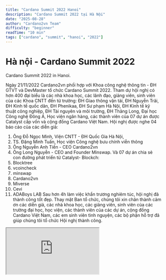 ```yaml
---
title: "Cardano Summit 2022 Hanoi"
description: "Cardano Summit 2022 tại Hà Nội"
date: "2025-08-28"
author: "Cardano2vn Team"
difficulty: "beginner"
readTime: "10 min"
tags: ["cardano", "summit", "hanoi", "2022"]
---
```


# Hà nội - Cardano Summit 2022

Cardano Summit 2022 in Hanoi.

Ngày 21/11/2022 Cardano2vn phối hợp với Khoa công nghệ thông tin - ĐH GTVT và DevMaster tổ chức Cardano Summit 2022. Tham dự hội nghị có hơn 400 đại biểu là các nhà khoa học, các lãnh đạo, giảng viên, sinh viên của các Khoa CNTT đến từ trường: ĐH Giao thông vận tải, ĐH Nguyễn Trãi, ĐH Kinh tế quốc dân, ĐH Phenikaa, ĐH Sư phạm Hà Nội, ĐH Kinh tế kỹ thuật công nghiệp, ĐH Tài nguyên và môi trường, ĐH Thăng Long, Đại học Công nghệ Đông Á, Học viện ngân hàng, các thành viên của 07 dự án được Catalyst cấp vốn và cộng đồng Cardano Việt Nam. 
Hội nghị được nghe 04 báo cáo của các diễn giả:
1. Ông Đỗ Ngọc Minh, Viện CNTT - ĐH Quốc Gia Hà Nội,
2. TS. Đặng Minh Tuấn, Học viện Công nghệ bưu chính viễn thông
3. Ông Nguyễn Anh Tiến - CEO Cardano2vn
4. Ông Long Nguyễn - CEO and Founder Minswap.
Và 07 dự án chia sẻ con đường phát triển từ Catalyst- Blockch:
 1. Blocktree
 2. vcoincheck
 3. minswap
 4. Cardano2vn
 5. Miverse
 6. Cevi
 7. ADABoys LAB
Sau hơn 4h làm việc khẩn trương nghiêm túc, hội nghị đã thành công tốt đẹp.
Thay mặt Ban tổ chức, chúng tôi xin chân thành cảm ơn các diễn giả, các nhà khoa học, các giảng viên, sinh viên của các trường đại học, học viện, các thành viên của các dự án, cộng đồng Cardano Việt Nam, các em sinh viên tình nguyện, các bộ phận hỗ trợ đã giúp chúng tôi tổ chức Hội nghị thành công.

<div style={{ position: "relative", width: "100%", paddingTop: "56.25%" }}>
  <iframe
    src="https://drive.google.com/file/d/1yhrzV1ho0ltKiNIr_HwGELF-HP_z5xp_/preview"
    allow="autoplay"
    style={{ position: "absolute", top: 0, left: 0, width: "100%", height: "100%", border: 0 }}
    title="Google Drive Preview"
  />
</div>


<img src="https://res.cloudinary.com/dysn97syu/image/upload/v1756429462/Cardano-summit-2022/11_gln47e.jpg" alt="Cloudinary Image" width="800" height="600" style={{maxWidth: "100%", height: "auto"}} />

<img src="https://res.cloudinary.com/dysn97syu/image/upload/v1756429475/Cardano-summit-2022/19_pbzllb.jpg" alt="Cloudinary Image" width="800" height="600" style={{maxWidth: "100%", height: "auto"}} />

<img src="https://res.cloudinary.com/dysn97syu/image/upload/v1756429460/Cardano-summit-2022/10_wg9oeq.jpg" alt="Cloudinary Image" width="800" height="600" style={{maxWidth: "100%", height: "auto"}} />

<img src="https://res.cloudinary.com/dysn97syu/image/upload/v1756429509/Cardano-summit-2022/35_e5klnm.jpg" alt="Cloudinary Image" width="800" height="600" style={{maxWidth: "100%", height: "auto"}} />

<img src="https://res.cloudinary.com/dysn97syu/image/upload/v1756429481/Cardano-summit-2022/21_r47b5v.jpg" alt="Cloudinary Image" width="800" height="600" style={{maxWidth: "100%", height: "auto"}} />

<img src="https://res.cloudinary.com/dysn97syu/image/upload/v1756429513/Cardano-summit-2022/37_tayddm.jpg" alt="Cloudinary Image" width="800" height="600" style={{maxWidth: "100%", height: "auto"}} />

<img src="https://res.cloudinary.com/dysn97syu/image/upload/v1756429508/Cardano-summit-2022/34_iou1bo.jpg" alt="Cloudinary Image" width="800" height="600" style={{maxWidth: "100%", height: "auto"}} />

<img src="https://res.cloudinary.com/dysn97syu/image/upload/v1756429524/Cardano-summit-2022/8_rl9ndi.jpg" alt="Cloudinary Image" width="800" height="600" style={{maxWidth: "100%", height: "auto"}} />

<img src="https://res.cloudinary.com/dysn97syu/image/upload/v1756429468/Cardano-summit-2022/15_hi9vxr.jpg" alt="Cloudinary Image" width="800" height="600" style={{maxWidth: "100%", height: "auto"}} />

<img src="https://res.cloudinary.com/dysn97syu/image/upload/v1756429488/Cardano-summit-2022/25_orn8aq.jpg" alt="Cloudinary Image" width="800" height="600" style={{maxWidth: "100%", height: "auto"}} />

<img src="https://res.cloudinary.com/dysn97syu/image/upload/v1756429511/Cardano-summit-2022/36_ggawqe.jpg" alt="Cloudinary Image" width="800" height="600" style={{maxWidth: "100%", height: "auto"}} />

<img src="https://res.cloudinary.com/dysn97syu/image/upload/v1756429506/Cardano-summit-2022/33_ovpjgz.jpg" alt="Cloudinary Image" width="800" height="600" style={{maxWidth: "100%", height: "auto"}} />

<img src="https://res.cloudinary.com/dysn97syu/image/upload/v1756429494/Cardano-summit-2022/28_opiebl.jpg" alt="Cloudinary Image" width="800" height="600" style={{maxWidth: "100%", height: "auto"}} />

<img src="https://res.cloudinary.com/dysn97syu/image/upload/v1756429471/Cardano-summit-2022/17_eg1wdl.jpg" alt="Cloudinary Image" width="800" height="600" style={{maxWidth: "100%", height: "auto"}} />

<img src="https://res.cloudinary.com/dysn97syu/image/upload/v1756429521/Cardano-summit-2022/6_z3beq0.jpg" alt="Cloudinary Image" width="800" height="600" style={{maxWidth: "100%", height: "auto"}} />

<img src="https://res.cloudinary.com/dysn97syu/image/upload/v1756429485/Cardano-summit-2022/23_le9dp0.jpg" alt="Cloudinary Image" width="800" height="600" style={{maxWidth: "100%", height: "auto"}} />

<img src="https://res.cloudinary.com/dysn97syu/image/upload/v1756429504/Cardano-summit-2022/32_vwynqy.jpg" alt="Cloudinary Image" width="800" height="600" style={{maxWidth: "100%", height: "auto"}} />

<img src="https://res.cloudinary.com/dysn97syu/image/upload/v1756429497/Cardano-summit-2022/29_qwz9za.jpg" alt="Cloudinary Image" width="800" height="600" style={{maxWidth: "100%", height: "auto"}} />

<img src="https://res.cloudinary.com/dysn97syu/image/upload/v1756429491/Cardano-summit-2022/26_mbsarn.jpg" alt="Cloudinary Image" width="800" height="600" style={{maxWidth: "100%", height: "auto"}} />

<img src="https://res.cloudinary.com/dysn97syu/image/upload/v1756429519/Cardano-summit-2022/5_yrkthj.jpg" alt="Cloudinary Image" width="800" height="600" style={{maxWidth: "100%", height: "auto"}} />

<img src="https://res.cloudinary.com/dysn97syu/image/upload/v1756429499/Cardano-summit-2022/3_mkf4tz.jpg" alt="Cloudinary Image" width="800" height="600" style={{maxWidth: "100%", height: "auto"}} />

<img src="https://res.cloudinary.com/dysn97syu/image/upload/v1756429469/Cardano-summit-2022/16_n4vdv8.jpg" alt="Cloudinary Image" width="800" height="600" style={{maxWidth: "100%", height: "auto"}} />

<img src="https://res.cloudinary.com/dysn97syu/image/upload/v1756429464/Cardano-summit-2022/12_bsomlz.jpg" alt="Cloudinary Image" width="800" height="600" style={{maxWidth: "100%", height: "auto"}} />

<img src="https://res.cloudinary.com/dysn97syu/image/upload/v1756429473/Cardano-summit-2022/18_gztstj.jpg" alt="Cloudinary Image" width="800" height="600" style={{maxWidth: "100%", height: "auto"}} />

<img src="https://res.cloudinary.com/dysn97syu/image/upload/v1756429516/Cardano-summit-2022/4_omhxks.jpg" alt="Cloudinary Image" width="800" height="600" style={{maxWidth: "100%", height: "auto"}} />

<img src="https://res.cloudinary.com/dysn97syu/image/upload/v1756429459/Cardano-summit-2022/1_bqnykg.jpg" alt="Cloudinary Image" width="800" height="600" style={{maxWidth: "100%", height: "auto"}} />

<img src="https://res.cloudinary.com/dysn97syu/image/upload/v1756429466/Cardano-summit-2022/14_k90kmz.jpg" alt="Cloudinary Image" width="800" height="600" style={{maxWidth: "100%", height: "auto"}} />

<img src="https://res.cloudinary.com/dysn97syu/image/upload/v1756429479/Cardano-summit-2022/20_onbdk8.jpg" alt="Cloudinary Image" width="800" height="600" style={{maxWidth: "100%", height: "auto"}} />

<img src="https://res.cloudinary.com/dysn97syu/image/upload/v1756429503/Cardano-summit-2022/31_djsxzp.jpg" alt="Cloudinary Image" width="800" height="600" style={{maxWidth: "100%", height: "auto"}} />

<img src="https://res.cloudinary.com/dysn97syu/image/upload/v1756429522/Cardano-summit-2022/7_m5kmmr.jpg" alt="Cloudinary Image" width="800" height="600" style={{maxWidth: "100%", height: "auto"}} />

<img src="https://res.cloudinary.com/dysn97syu/image/upload/v1756429525/Cardano-summit-2022/9_gnuiqy.jpg" alt="Cloudinary Image" width="800" height="600" style={{maxWidth: "100%", height: "auto"}} />

<img src="https://res.cloudinary.com/dysn97syu/image/upload/v1756429483/Cardano-summit-2022/22_q49yqc.jpg" alt="Cloudinary Image" width="800" height="600" style={{maxWidth: "100%", height: "auto"}} />

<img src="https://res.cloudinary.com/dysn97syu/image/upload/v1756429477/Cardano-summit-2022/2_gwfe23.jpg" alt="Cloudinary Image" width="800" height="600" style={{maxWidth: "100%", height: "auto"}} />

<img src="https://res.cloudinary.com/dysn97syu/image/upload/v1756429493/Cardano-summit-2022/27_kokccr.jpg" alt="Cloudinary Image" width="800" height="600" style={{maxWidth: "100%", height: "auto"}} />

<img src="https://res.cloudinary.com/dysn97syu/image/upload/v1756429465/Cardano-summit-2022/13_wdoraw.jpg" alt="Cloudinary Image" width="800" height="600" style={{maxWidth: "100%", height: "auto"}} />

<img src="https://res.cloudinary.com/dysn97syu/image/upload/v1756429487/Cardano-summit-2022/24_rqfeux.jpg" alt="Cloudinary Image" width="800" height="600" style={{maxWidth: "100%", height: "auto"}} />

<img src="https://res.cloudinary.com/dysn97syu/image/upload/v1756429501/Cardano-summit-2022/30_dj41rq.jpg" alt="Cloudinary Image" width="800" height="600" style={{maxWidth: "100%", height: "auto"}} />

------------------

👉Cardano2vn - Mang Cardano về Việt 
Nam Website: https://cardano2vn.io/ 

👉Trao đổi về ngôn ngữ lập trình Smartcontract - Plutus, Marlove trên Cardano
Telegram: https://t.me/cardano2vn 

👉Video bài giảng về lập trình trên Cardano
Youtube: https://www.youtube.com/channel/UCJTdAQPGJntJet5v-nk9ebA 
